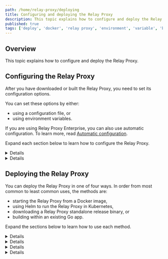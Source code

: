 ```yaml
---
path: /home/relay-proxy/deploying
title: Configuring and deploying the Relay Proxy
description: This topic explains how to configure and deploy the Relay Proxy.
published: true
tags: ['deploy', 'docker', 'relay proxy', 'environment', 'variable', 'big segment', 'sdk']
---
```


## Overview

This topic explains how to configure and deploy the Relay Proxy.

## Configuring the Relay Proxy

After you have downloaded or built the Relay Proxy, you need to set its configuration options.

You can set these options by either:
- using a configuration file, or
- using environment variables.

If you are using Relay Proxy Enterprise, you can also use automatic configuration. To learn more, read [Automatic configuration](/home/relay-proxy/automatic-configuration).

Expand each section below to learn how to configure the Relay Proxy.

<Details summary="Expand Using a configuration file">

### Using a configuration file

It's common to use a configuration file when you deploy the Relay Proxy from a release binary or build it from source.

You can also use a configuration file when you run the Relay Proxy from a Docker container, but it is less convenient to do because you must place the configuration file at `/ldr/ld-relay.conf`.

To learn more about the supported configuration options, read the Relay Proxy GitHub repository's [Configuration docs](https://github.com/launchdarkly/ld-relay/blob/v7/docs/configuration.md). To learn about Relay Proxy logging level options, read [Logging](https://github.com/launchdarkly/ld-relay/blob/v7/docs/logging.md).

To use a configuration file:

1. Create a new file:

    <CodeSample>
    <CSTab label="Basic example">

    ```text
        # A single environment which only proxies server-side SDKs
        [environment "Production"]
            sdkKey = "sdk-key-123abc"
    ```

    </CSTab>
    <CSTab label="Multiple environments">

    ```text
        # An environment which proxies SDKs with SDK keys or client-side IDs
        [environment "Production"]
            sdkKey = "sdk-key-123abc"
            envId = "client-side-id-123abc"

        # An environment which proxies SDKs with SDK keys or mobile keys
        [environment "Mobile Production"]
            sdkKey = "sdk-key-123abc"
            mobileKey = "mobile-key-123abc"
    ```

    </CSTab>
    </CodeSample>

2. Run the Relay Proxy binary while passing an argument to identify your configuration file's location. The following example assumes that the configuration file is in your current directory and named `ld-relay.conf`, and that the `ld-relay` binary is in `$GOPATH/bin`.

    Run the following code:

    <CodeSample>
    <CSTab label="Run the binary">

    ```bash
    $GOPATH/bin/ld-relay --config ./ld-relay.conf
    ```

    </CSTab>
    </CodeSample>

If you're using Relay Proxy Enterprise and want to enable automatic configuration or use it in offline mode, read [Enabling automatic configuration](/home/relay-proxy/automatic-configuration#enabling-automatic-configuration) or [Enabling offline mode](/home/relay-proxy/offline#enabling-offline-mode).
</Details>

<Details summary="Expand Using environment variables">

### Using environment variables

The other way to configure your Relay Proxy is with environment variables. This method is available regardless of how you deploy the Relay Proxy, although it is most commonly used with Docker containers.

To learn more about supported environment variables, read the Relay Proxy GitHub repository's [Configuration file format and environment variables](https://github.com/launchdarkly/ld-relay/blob/v7/docs/configuration.md#configuration-file-format-and-environment-variables). To learn about Relay Proxy logging level options, read [Logging](https://github.com/launchdarkly/ld-relay/blob/v7/docs/logging.md).

To use environment variables:

1. Confirm that all of your Relay Proxy configuration values are specified with the appropriate environment variables.

    For example, to specify the SDK key for an environment named `MyEnvName`:

    <CodeSample>
    <CSTab label="Example environment variable">

    ```bash
    export LD_ENV_MyEnvName=<sdk-key-123abc>
    ```

    </CSTab>
    </CodeSample>

2. Run the Relay Proxy binary while passing the `--from-env` argument. The following command assumes that the `ld-relay` binary is in `$GOPATH/bin`.

    <CodeSample>
    <CSTab label="Run the binary">

    ```bash
    $GOPATH/bin/ld-relay --from-env
    ```

    </CSTab>
    </CodeSample>

If you're using Relay Proxy Enterprise and want to enable automatic configuration or use it in offline mode, read [Enabling automatic configuration](/home/relay-proxy/automatic-configuration#enabling-automatic-configuration) or [Enabling offline mode](/home/relay-proxy/offline#enabling-offline-mode).
</Details>

## Deploying the Relay Proxy

You can deploy the Relay Proxy in one of four ways. In order from most common to least common uses, the methods are:

* starting the Relay Proxy from a Docker image,
* using Helm to run the Relay Proxy in Kubernetes,
* downloading a Relay Proxy standalone release binary, or
* building within an existing Go app.

Expand the sections below to learn how to use each method.

<Details summary="Expand Starting the Relay Proxy from a Docker image">

### Starting the Relay Proxy from a Docker image

You can start the Relay Proxy from the `launchdarkly/ld-relay` image, which is available on [Docker Hub](https://hub.docker.com/r/launchdarkly/ld-relay).

To deploy the Relay Proxy with Docker:

1. Use `docker pull` to pull the latest Relay Proxy Docker image:

    <CodeSample>
    <CSTab label="Update your Docker container">

    ```bash
    docker pull launchdarkly/ld-relay
    ```

    </CSTab>
    </CodeSample>

2. Use `docker run` to run the Relay Proxy from your Docker container while specifying your configuration details.

The simplest way to specify the configuration is with environment variables, using the `-e` option of `docker run`. An example configuration that uses environment variables appears below.

For examples and a full list of allowable variables, read the Relay Proxy GitHub repository's [Using with Docker](https://github.com/launchdarkly/ld-relay/blob/v7/docs/docker.md) and [Configuration](https://github.com/launchdarkly/ld-relay/blob/v7/docs/configuration.md).

In the following example, the Relay Proxy is configured to have two LaunchDarkly environments.

For the first environment, the SDK key is `staging-sdk-key-123abc`, and the environment name, for the purposes of logging, is `Staging`. For the second environment, the SDK key is `prod-sdk-key-456def`, and the environment name is `Production`.

In this example, the Relay Proxy is configured to listen on port 8030, which is its default port.

The example configuration follows:

<CodeSample>
<CSTab label="Run with a Docker container">

 ```bash
docker run --name ld-relay              \
     -e LD_ENV_Staging="staging-sdk-key-123abc" \
     -e LD_ENV_Prod="prod-sdk-key-456def"       \
     -p 8030:8030                        \
     -e PORT=8030                        \
     launchdarkly/ld-relay
 ```

</CSTab>
</CodeSample>

</Details>

<Details summary="Expand Using Helm to run the Relay Proxy in Kubernetes">

### Using Helm to run the Relay Proxy in Kubernetes

We maintain a [Helm chart](https://github.com/launchdarkly/ld-relay-helm) to ease Kubernetes-based Relay Proxy deployments.

To deploy the Relay Proxy using this Helm chart:

1. Add the LaunchDarkly Relay Proxy Helm chart repository.

    <CodeSample>
    <CSTab label="Add chart repository">

    ```bash
    helm repo add launchdarkly-ld-relay https://launchdarkly.github.io/ld-relay-helm
    ```
    </CSTab>
    </CodeSample>

2. Use `helm install` to install the chart archive and deploy the proxy into your cluster.

    The fastest way to configure installation is through Helm's `--set` flag. However, we recommend using files with the `--values` flag as this enables easier long term maintenance. In the examples below, replace `MyEnvironment` with the name of your Relay Proxy environment and `sdk-key` with your SDK key.

  Here's how:

    <CodeSample>
    <CSTab label="Using command line flags">

    ```bash
    helm install relay --set relay.environment.LD_ENV_environment-key-123abc=sdk-key123bc launchdarkly-ld-relay/ld-relay
    ```

    </CSTab>
    <CSTab label="Using values file">

    ```yaml
    # values.yaml
    relay:
        environment:
            LD_ENV_environment-key-123abc: sdk-key123bc

    # Run on the terminal
    helm install relay --values ./values.yaml launchdarkly-ld-relay/ld-relay
    ```
    </CSTab>
    </CodeSample>

You can find examples and full documentation on all configuration options in the [GitHub repository](https://github.com/launchdarkly/ld-relay-helm).
</Details>

<Details summary="Expand Downloading a Relay Proxy standalone release binary">

### Downloading a Relay Proxy standalone release binary

You can download one of the Relay Proxy's most recent release binaries from our GitHub repository. This repository has all versions of the Relay Proxy releases with details about what each release improves or fixes. We recommend using the most recent release.

To learn more about Relay Proxy release binaries, [visit the GitHub repository](https://github.com/launchdarkly/ld-relay/releases).

If you want to download a release binary from the GitHub repository, you should know the following things:
* **tar.gz** files are executables. You can use these to run the Relay Proxy directly.
* **.deb** and **.rpm** files are intended for use with a package manager.

When executing the binary, use either a [configuration file](#using-a-configuration-file) or [environment variables](#using-environment-variables) to set up your desired configuration.

For an example of running the binary with Windows, read the Relay Proxy GitHub repository's [Building and running in Windows](https://github.com/launchdarkly/ld-relay/blob/v7/docs/windows.md).
</Details>

<Details summary="Expand Building within an existing Go app">

### Building within an existing Go app

To build the Relay Proxy from source:

1. Install Go 1.18 or higher. To install Go, read [Go's documentation](https://golang.org/doc/install).
2. Check out the source code from the default branch of the repository: https://github.com/launchdarkly/ld-relay
3. In the directory where you checked out the code, run `go build .`

The executable binary `ld-relay` appears in the directory.

There is also a shortcut command that can replace the longer procedure above. This command downloads the code and builds it in a single step. After you enter the command, the executable binary `ld-relay` appears in `$GOPATH/bin`. You can move it to any other location.

<CodeSample>
<CSTab label="Download and build the Relay Proxy">

```bash
go install github.com/launchdarkly/ld-relay/v6@latest
```

</CSTab>
</CodeSample>

When executing the binary, use either a [configuration file](#using-a-configuration-file) or [environment variables](#using-environment-variables) to set up your desired configuration.

To learn more, read the Relay Proxy GitHub repository's [Building within an application](https://github.com/launchdarkly/ld-relay/blob/v7/docs/in-app.md).
</Details>